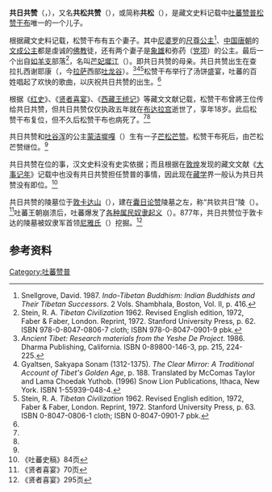 {{ViewTibetanScript}}
{{Infobox person
| 姓名       =共日共赞 
| 圖像       = 
| 圖像大小   = 
| 圖像替代   = 
| 圖像說明   = 
| 出生日期   =632年或633年 
| 出生地     =[[吐蕃|吐蕃]][[查拉扎西谢耶康|查拉扎西谢耶康]] 
| 死亡日期   =650年
| 死亡地     =吐蕃[[逻些城|逻些城]][[布达拉宫|布达拉宫]]  
| 墓地       =[[藏王墓|共钦共日陵]]    
| 配偶       =[[蒙洁墀嘎|蒙洁墀嘎]]（来自[[吐谷浑|吐谷浑]]）  
| 子女       =[[芒松芒赞|芒松芒赞]] 
| 父母       =父：[[松赞干布|松赞干布]]<br />母：[[芒妃墀江|芒妃墀江]] 
}}

'''共日共赞'''（{{Bo|z=གང་རི་གང་བཙན་|w=Gung-ri gung-btsan}}，{{bd|630年代|632年或633年|650年||}}），又名'''共松共赞'''（{{Bo|z=གུང་སྲོང་གུང་བཙན་|w=Gung-srong gung-btsan}}），或简称'''共松'''（{{Bo|z=གུང་སྲོང|w=Gung-srong}}），是藏文史料记载中[[吐蕃|吐蕃]][[赞普|赞普]][[松赞干布|松赞干布]]唯一的一个儿子。

根据藏文史料记载，松赞干布有五个妻子。其中[[尼婆罗|尼婆罗]]的[[尺尊公主|尺尊公主]]<ref>Snellgrove, David. 1987. ''Indo-Tibetan Buddhism: Indian Buddhists and Their Tibetan Successors''. 2 Vols. Shambhala, Boston, Vol. II, p. 416.</ref>、[[中国|中国]][[唐朝|唐朝]]的[[文成公主|文成公主]]都是虔诚的[[佛教|佛教]]徒，还有两个妻子是[[象雄|象雄]]和弥药（[[党项|党项]]）的公主。最后一个出自[[如羊支|如羊支]]部落<ref>Stein, R. A. ''Tibetan Civilization'' 1962. Revised English edition, 1972, Faber & Faber, London. Reprint, 1972. Stanford University Press, p. 62. ISBN 978-0-8047-0806-7 cloth; ISBN 978-0-8047-0901-9 pbk.</ref>，名叫[[芒妃墀江|芒妃墀江]]（{{Bo|z=མོང་བཟའ་ཁྲི་ལནྕམ།}}）。即共日共赞的母亲。共日共赞出生在查拉扎西谢耶康（{{Bo|z=བཀྲ་ཤིས་གཞལ་ཡས་ཁང}}，今[[拉萨|拉萨]]西部[[吐龙谷|吐龙谷]]）。<ref>''Ancient Tibet: Research materials from the Yeshe De Project''. 1986. Dharma Publishing, California. ISBN 0-89800-146-3, pp. 215, 224-225.</ref><ref>Gyaltsen, Sakyapa Sonam (1312-1375). ''The Clear Mirror: A Traditional Account of Tibet's Golden Age'', p. 188. Translated by McComas Taylor and Lama Choedak Yuthob. (1996) Snow Lion Publications, Ithaca, New York. ISBN 1-55939-048-4.</ref><ref>Stein, R. A. ''Tibetan Civilization'' 1962. Revised English edition, 1972, Faber & Faber, London. Reprint, 1972. Stanford University Press, p. 63. ISBN 0-8047-0806-1 cloth; ISBN 0-8047-0901-7 pbk.</ref>松赞干布举行了汤饼盛宴，吐蕃的百姓唱起了欢快的歌曲，以庆祝共日共赞的出生。<ref name="x70"/>

根据《[[红史|红史]]》、《[[贤者喜宴|贤者喜宴]]》、《[[西藏王统记|西藏王统记]]》等藏文文献记载，松赞干布曾將王位传给共日共赞，但共日共赞仅仅执政五年就在[[布达拉宫|布达拉宫]]逝世了，享年18岁。此后松赞干布复位，但不久后松赞干布也病死了。<ref name="x70"/><ref name="tb"/>

共日共赞和[[吐谷浑|吐谷浑]]的公主[[蒙洁墀嘎|蒙洁墀嘎]]（{{Bo|z=མོང་རྗེ་ཁྲི་དཀར}}）生有一子[[芒松芒赞|芒松芒赞]]。松赞干布死后，由芒松芒赞继位。<ref name="x70"/>

共日共赞在位的事，汉文史料没有史实依据；而且根据在[[敦煌|敦煌]]发现的藏文文献《[[大事记年|大事记年]]》记载中也没有共日共赞担任赞普的事情，因此现在[[藏学|藏学]]界一般认为共日共赞没有即位。<ref name="tb">《吐蕃史稿》84页</ref>

共日共赞的陵墓位于[[敦卡达山|敦卡达山]]（{{Bo|z=དོན་མཁར་མདའ}}），建在[[囊日论赞|囊日论赞]]陵墓之左，称“共钦共日”陵（{{Bo|z=གུང་ཆེན་གུང་རི}}）。<ref name="x70">《贤者喜宴》70页</ref>吐蕃王朝崩溃后，吐蕃爆发了[[吐蕃各种属民奴隶起义|各种属民奴隶起义]]（{{Bo|z=འབངས་ཀྱི་ཁེང་ལོག་རྣམས་རིམ་བར་བྱང}}）。877年，共日共赞位于敦卡达的陵墓被奴隶军首领[[尼雅氏|尼雅氏]]（{{Bo|z=གཉགས}}）挖掘。<ref>《贤者喜宴》295页</ref>

==参考资料==
{{Reflist}}

{{吐蕃赞普}}
[[Category:吐蕃赞普|Category:吐蕃赞普]]